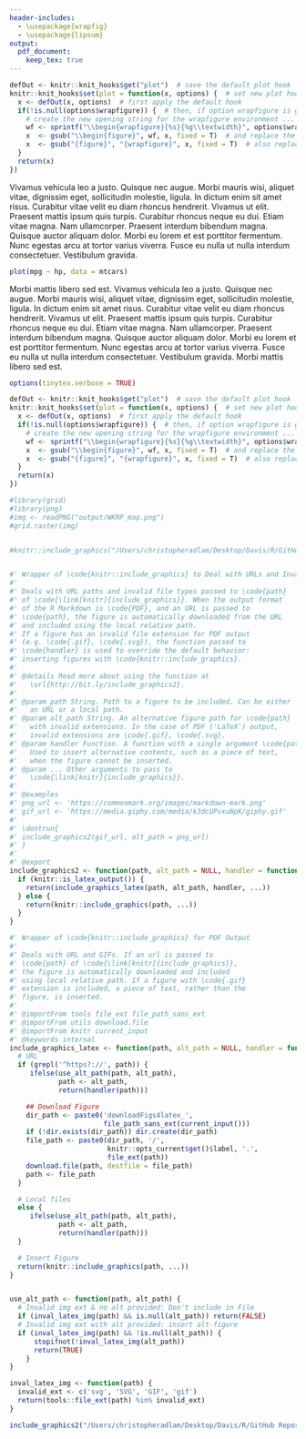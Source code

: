 ```yaml
---
header-includes:
  - \usepackage{wrapfig}
  - \usepackage{lipsum}
output: 
  pdf_document:
    keep_tex: true
---
```


```r
defOut <- knitr::knit_hooks$get("plot")  # save the default plot hook 
knitr::knit_hooks$set(plot = function(x, options) {  # set new plot hook ...
  x <- defOut(x, options)  # first apply the default hook
  if(!is.null(options$wrapfigure)) {  # then, if option wrapfigure is given ...
    # create the new opening string for the wrapfigure environment ...
    wf <- sprintf("\\begin{wrapfigure}{%s}{%g\\textwidth}", options$wrapfigure[[1]], options$wrapfigure[[2]])
    x  <- gsub("\\begin{figure}", wf, x, fixed = T)  # and replace the default one with it.
    x  <- gsub("{figure}", "{wrapfigure}", x, fixed = T)  # also replace the environment ending
  }
  return(x)
})
```


Vivamus vehicula leo a justo. Quisque nec augue. Morbi mauris wisi, aliquet vitae, dignissim eget, sollicitudin molestie, ligula. In dictum enim sit amet risus. Curabitur vitae velit eu diam rhoncus hendrerit. Vivamus ut elit. Praesent mattis ipsum quis turpis. Curabitur rhoncus neque eu dui. Etiam vitae magna. Nam ullamcorper. Praesent interdum bibendum magna. Quisque auctor aliquam dolor. Morbi eu lorem et est porttitor fermentum. Nunc egestas arcu at tortor varius viverra. Fusce eu nulla ut nulla interdum consectetuer. Vestibulum gravida. 

```r
plot(mpg ~ hp, data = mtcars)
```

Morbi mattis libero sed est. Vivamus vehicula leo a justo. Quisque nec augue. Morbi mauris wisi, aliquet vitae, dignissim eget, sollicitudin molestie, ligula. In dictum enim sit amet risus. Curabitur vitae velit eu diam rhoncus hendrerit. Vivamus ut elit. Praesent mattis ipsum quis turpis. Curabitur rhoncus neque eu dui. Etiam vitae magna. Nam ullamcorper. Praesent interdum bibendum magna. Quisque auctor aliquam dolor. Morbi eu lorem et est porttitor fermentum. Nunc egestas arcu at tortor varius viverra. Fusce eu nulla ut nulla interdum consectetuer. Vestibulum gravida. Morbi mattis libero sed est.




```r
options(tinytex.verbose = TRUE)

defOut <- knitr::knit_hooks$get("plot")  # save the default plot hook 
knitr::knit_hooks$set(plot = function(x, options) {  # set new plot hook ...
  x <- defOut(x, options)  # first apply the default hook
  if(!is.null(options$wrapfigure)) {  # then, if option wrapfigure is given ...
    # create the new opening string for the wrapfigure environment ...
    wf <- sprintf("\\begin{wrapfigure}{%s}{%g\\textwidth}", options$wrapfigure[[1]], options$wrapfigure[[2]])
    x  <- gsub("\\begin{figure}", wf, x, fixed = T)  # and replace the default one with it.
    x  <- gsub("{figure}", "{wrapfigure}", x, fixed = T)  # also replace the environment ending
  }
  return(x)
})

#library(grid)
#library(png)
#img <- readPNG("output/WKRP_map.png")
#grid.raster(img)


#knitr::include_graphics("/Users/christopheradlam/Desktop/Davis/R/GitHub Repos/Fire_mosaics/output/WKRP_map.png")


#' Wrapper of \code{knitr::include_graphics} to Deal with URLs and Invalid File Types
#'
#' Deals with URL paths and invalid file types passed to \code{path}
#' of \code{\link[knitr]{include_graphics}}. When the output format
#' of the R Markdown is \code{PDF}, and an URL is passed to
#' \code{path}, the figure is automatically downloaded from the URL
#' and included using the local relative path.
#' If a figure has an invalid file extension for PDF output
#' (e.g. \code{.gif}, \code{.svg}), the function passed to
#' \code{handler} is used to override the default behavior:
#' inserting figures with \code{knitr::include_graphics}.
#'
#' @details Read more about using the function at
#'   \url{http://bit.ly/include_graphics2}.
#'
#' @param path String. Path to a figure to be included. Can be either
#'   an URL or a local path.
#' @param alt_path String. An alternative figure path for \code{path}
#'   with invalid extensions. In the case of PDF ('LaTeX') output,
#'   invalid extensions are \code{.gif}, \code{.svg}.
#' @param handler Function. A function with a single argument \code{path}.
#'   Used to insert alternative contents, such as a piece of text,
#'   when the figure cannot be inserted.
#' @param ... Other arguments to pass to
#'   \code{\link[knitr]{include_graphics}}.
#'
#' @examples
#' png_url <- 'https://commonmark.org/images/markdown-mark.png'
#' gif_url <- 'https://media.giphy.com/media/k3dcUPvxuNpK/giphy.gif'
#'
#' \dontrun{
#' include_graphics2(gif_url, alt_path = png_url)
#' }
#'
#' @export
include_graphics2 <- function(path, alt_path = NULL, handler = function(path) knitr::asis_output(paste('View', tools::file_ext(path), 'at', path)), ...) {
  if (knitr::is_latex_output()) {
    return(include_graphics_latex(path, alt_path, handler, ...))
  } else {
    return(knitr::include_graphics(path, ...))
  }
}

#' Wrapper of \code{knitr::include_graphics} for PDF Output
#'
#' Deals with URL and GIFs. If an url is passed to
#' \code{path} of \code{\link[knitr]{include_graphics}},
#' the figure is automatically downloaded and included
#' using local relative path. If a figure with \code{.gif}
#' extension is included, a piece of text, rather than the
#' figure, is inserted.
#'
#' @importFrom tools file_ext file_path_sans_ext
#' @importFrom utils download.file
#' @importFrom knitr current_input
#' @keywords internal
include_graphics_latex <- function(path, alt_path = NULL, handler = function(path) knitr::asis_output(paste('View', tools::file_ext(path), 'at', path)), ...) {
  # URL
  if (grepl('^https?://', path)) {
     ifelse(use_alt_path(path, alt_path),
            path <- alt_path,
            return(handler(path)))

    ## Download Figure
    dir_path <- paste0('downloadFigs4latex_',
                       file_path_sans_ext(current_input()))
    if (!dir.exists(dir_path)) dir.create(dir_path)
    file_path <- paste0(dir_path, '/',
                        knitr::opts_current$get()$label, '.',
                        file_ext(path))
    download.file(path, destfile = file_path)
    path <- file_path
  }

  # Local files
  else {
     ifelse(use_alt_path(path, alt_path),
            path <- alt_path,
            return(handler(path)))
  }

  # Insert Figure
  return(knitr::include_graphics(path, ...))
}


use_alt_path <- function(path, alt_path) {
  # Invalid img ext & no alt provided: Don't include in File
  if (inval_latex_img(path) && is.null(alt_path)) return(FALSE)
  # Invalid img ext with alt provided: insert alt-figure
  if (inval_latex_img(path) && !is.null(alt_path)) {
      stopifnot(!inval_latex_img(alt_path))
      return(TRUE)
    }
}

inval_latex_img <- function(path) {
  invalid_ext <- c('svg', 'SVG', 'GIF', 'gif')
  return(tools::file_ext(path) %in% invalid_ext)
}

include_graphics2("/Users/christopheradlam/Desktop/Davis/R/GitHub Repos/Fire_mosaics/output/WKRP_map.png")

```